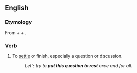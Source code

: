 ==English==

===Etymology===
From {{m|en|put}} + {{m|en|to}} + {{m|en|rest}}.

===Verb===
{{en-verb|puts to rest|putting to rest|put to rest}}

# To [[settle]] or finish, especially a question or discussion.
#: ''Let's try to '''put this question to rest''' once and for all.''